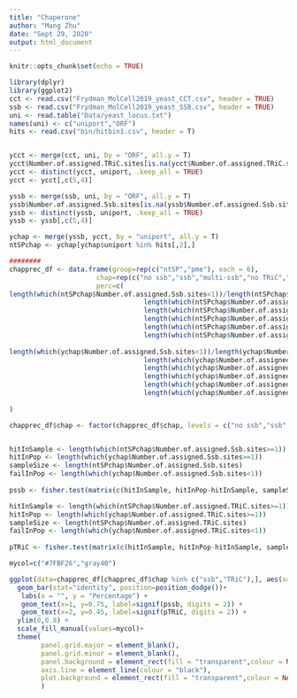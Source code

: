 ```yaml
---
title: "Chaperone"
author: "Mang Zhu"
date: "Sept 29, 2020"
output: html_document
---
```


```r
knitr::opts_chunk$set(echo = TRUE)
```

```r
library(dplyr)
library(ggplot2)
cct <- read.csv("Frydman_MolCell2019_yeast_CCT.csv", header = TRUE)
ssb <- read.csv("Frydman_MolCell2019_yeast_SSB.csv", header = TRUE)
uni <- read.table("Data/yeast_locus.txt")
names(uni) <- c("uniport","ORF")
hits <- read.csv("bin/hitbin1.csv", header = T)


ycct <- merge(cct, uni, by = "ORF", all.y = T)
ycct$Number.of.assigned.TRiC.sites[is.na(ycct$Number.of.assigned.TRiC.sites)] <- 0
ycct <- distinct(ycct, uniport, .keep_all = TRUE)
ycct <- ycct[,c(5,4)]

yssb <- merge(ssb, uni, by = "ORF", all.y = T)
yssb$Number.of.assigned.Ssb.sites[is.na(yssb$Number.of.assigned.Ssb.sites)] <- 0
yssb <- distinct(yssb, uniport, .keep_all = TRUE)
yssb <- yssb[,c(5,4)]

ychap <- merge(yssb, ycct, by = "uniport", all.y = T)
ntSPchap <- ychap[ychap$uniport %in% hits[,2],]

########
chapprec_df <- data.frame(group=rep(c("ntSP","pme"), each = 6),
                      chap=rep(c("no ssb","ssb","multi-ssb","no TRiC","TRiC","multi-TRiC"), 2),
                      perc=c(
length(which(ntSPchap$Number.of.assigned.Ssb.sites<1))/length(ntSPchap$Number.of.assigned.Ssb.sites),
                                  length(which(ntSPchap$Number.of.assigned.Ssb.sites>=1))/length(ntSPchap$Number.of.assigned.Ssb.sites),
                                  length(which(ntSPchap$Number.of.assigned.Ssb.sites>1))/length(ntSPchap$Number.of.assigned.Ssb.sites),
                                  length(which(ntSPchap$Number.of.assigned.TRiC.sites<1))/length(ntSPchap$Number.of.assigned.TRiC.sites),
                                  length(which(ntSPchap$Number.of.assigned.TRiC.sites>=1))/length(ntSPchap$Number.of.assigned.TRiC.sites),
                                  length(which(ntSPchap$Number.of.assigned.TRiC.sites>1))/length(ntSPchap$Number.of.assigned.TRiC.sites),
                             
length(which(ychap$Number.of.assigned.Ssb.sites<1))/length(ychap$Number.of.assigned.Ssb.sites),
                                  length(which(ychap$Number.of.assigned.Ssb.sites>=1))/length(ychap$Number.of.assigned.Ssb.sites),
                                  length(which(ychap$Number.of.assigned.Ssb.sites>1))/length(ychap$Number.of.assigned.Ssb.sites),
                                  length(which(ychap$Number.of.assigned.TRiC.sites<1))/length(ychap$Number.of.assigned.TRiC.sites),
                                  length(which(ychap$Number.of.assigned.TRiC.sites>=1))/length(ychap$Number.of.assigned.TRiC.sites),
                                  length(which(ychap$Number.of.assigned.TRiC.sites>1))/length(ychap$Number.of.assigned.TRiC.sites) )
  
)

chapprec_df$chap <- factor(chapprec_df$chap, levels = c("no ssb","ssb","multi-ssb","no TRiC","TRiC","multi-TRiC"))


hitInSample <- length(which(ntSPchap$Number.of.assigned.Ssb.sites>=1))
hitInPop <- length(which(ychap$Number.of.assigned.Ssb.sites>=1))
sampleSize <- length(ntSPchap$Number.of.assigned.Ssb.sites)
failInPop <- length(which(ychap$Number.of.assigned.Ssb.sites<1))
  
pssb <- fisher.test(matrix(c(hitInSample, hitInPop-hitInSample, sampleSize-hitInSample, failInPop-sampleSize +hitInSample), 2, 2), alternative='greater')$p.value

hitInSample <- length(which(ntSPchap$Number.of.assigned.TRiC.sites>=1))
hitInPop <- length(which(ychap$Number.of.assigned.TRiC.sites>=1))
sampleSize <- length(ntSPchap$Number.of.assigned.TRiC.sites)
failInPop <- length(which(ychap$Number.of.assigned.TRiC.sites<1))
  
pTRiC <- fisher.test(matrix(c(hitInSample, hitInPop-hitInSample, sampleSize-hitInSample, failInPop-sampleSize +hitInSample), 2, 2), alternative='greater')$p.value

mycol=c("#7FBF26","gray40")

ggplot(data=chapprec_df[chapprec_df$chap %in% c("ssb","TRiC"),], aes(x=chap, y=perc, fill=group)) +
  geom_bar(stat="identity", position=position_dodge())+
   labs(x = "", y = "Percentage") +
   geom_text(x=1, y=0.75, label=signif(pssb, digits = 2)) +
   geom_text(x=2, y=0.45, label=signif(pTRiC, digits = 2)) +
  ylim(0,0.8) +
  scale_fill_manual(values=mycol)+
  theme(
        panel.grid.major = element_blank(), 
        panel.grid.minor = element_blank(),
        panel.background = element_rect(fill = "transparent",colour = NA),
        axis.line = element_line(colour = "black"),
        plot.background = element_rect(fill = "transparent",colour = NA)
        )
```